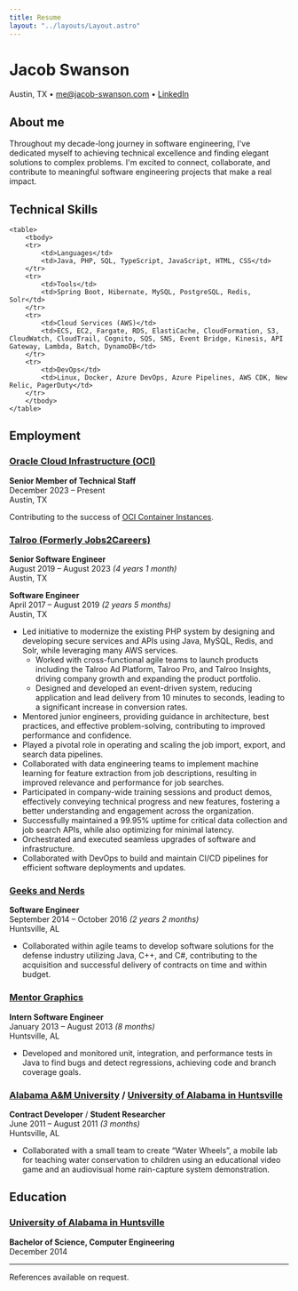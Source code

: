 ```yaml
---
title: Resume
layout: "../layouts/Layout.astro"
---
```


<h1 className="text-center">Jacob Swanson</h1>

<p className="text-center">
    <span>Austin, TX • <a href="mailto:me@jacob-swanson.com">me@jacob-swanson.com</a> • <a href="https://www.linkedin.com/in/jacob-swanson-1a1660a3">LinkedIn</a></span>
</p>

## About me

Throughout my decade-long journey in software engineering, I've dedicated myself to achieving technical excellence and finding elegant solutions to complex problems.
I'm excited to connect, collaborate, and contribute to meaningful software engineering projects that make a real impact.

## Technical Skills

    <table>
        <tbody>
        <tr>
            <td>Languages</td>
            <td>Java, PHP, SQL, TypeScript, JavaScript, HTML, CSS</td>
        </tr>
        <tr>
            <td>Tools</td>
            <td>Spring Boot, Hibernate, MySQL, PostgreSQL, Redis, Solr</td>
        </tr>
        <tr>
            <td>Cloud Services (AWS)</td>
            <td>ECS, EC2, Fargate, RDS, ElastiCache, CloudFormation, S3, CloudWatch, CloudTrail, Cognito, SQS, SNS, Event Bridge, Kinesis, API Gateway, Lambda, Batch, DynamoDB</td>
        </tr>
        <tr>
            <td>DevOps</td>
            <td>Linux, Docker, Azure DevOps, Azure Pipelines, AWS CDK, New Relic, PagerDuty</td>
        </tr>
        </tbody>
    </table>

## Employment

### [Oracle Cloud Infrastructure (OCI)](https://www.oracle.com/cloud/)

**Senior Member of Technical Staff**<br/>
December 2023 – Present<br/>
Austin, TX

Contributing to the success of [OCI Container Instances](https://www.oracle.com/cloud/cloud-native/container-instances/).

### [Talroo (Formerly Jobs2Careers)](https://www.talroo.com/)

**Senior Software Engineer**<br/>
August 2019 – August 2023 _(4 years 1 month)_<br/>
Austin, TX

**Software Engineer**<br/>
April 2017 – August 2019 _(2 years 5 months)_<br/>
Austin, TX

* Led initiative to modernize the existing PHP system by designing and developing secure services and APIs using Java, MySQL, Redis, and Solr, while leveraging many AWS services.
  * Worked with cross-functional agile teams to launch products including the Talroo Ad Platform, Talroo Pro, and Talroo Insights, driving company growth and expanding the product portfolio.
  * Designed and developed an event-driven system, reducing application and lead delivery from 10 minutes to seconds, leading to a significant increase in conversion rates.
* Mentored junior engineers, providing guidance in architecture, best practices, and effective problem-solving, contributing to improved performance and confidence.
* Played a pivotal role in operating and scaling the job import, export, and search data pipelines.
* Collaborated with data engineering teams to implement machine learning for feature extraction from job descriptions, resulting in improved relevance and performance for job searches.
* Participated in company-wide training sessions and product demos, effectively conveying technical progress and new features, fostering a better understanding and engagement across the organization.
* Successfully maintained a 99.95% uptime for critical data collection and job search APIs, while also optimizing for minimal latency.
* Orchestrated and executed seamless upgrades of software and infrastructure.
* Collaborated with DevOps to build and maintain CI/CD pipelines for efficient software deployments and updates.

### [Geeks and Nerds](https://www.geeksandnerds.com/)

**Software Engineer**<br/>
September 2014 – October 2016 _(2 years 2 months)_<br/>
Huntsville, AL

* Collaborated within agile teams to develop software solutions for the defense industry utilizing Java, C++, and C#, contributing to the acquisition and successful delivery of contracts on time and within budget.

### [Mentor Graphics](https://www.mentor.com/)

**Intern Software Engineer**<br/>
January 2013 – August 2013 _(8 months)_<br/>
Huntsville, AL

* Developed and monitored unit, integration, and performance tests in Java to find bugs and detect regressions, achieving code and branch coverage goals.

### [Alabama A&M University](https://www.aamu.edu/) / [University of Alabama in Huntsville](https://www.uah.edu/)

**Contract Developer** / **Student Researcher**<br/>
June 2011 – August 2011 _(3 months)_<br/>
Huntsville, AL

* Collaborated with a small team to create “Water Wheels”, a mobile lab for teaching water conservation to children using an educational video game and an audiovisual home rain-capture system demonstration.

## Education

### [University of Alabama in Huntsville](https://www.uah.edu/)

**Bachelor of Science, Computer Engineering**<br/>
December 2014

---

References available on request.